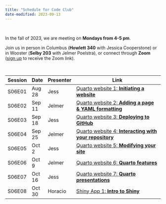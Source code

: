 ```yaml
---
title: "Schedule for Code Club"
date-modified: 2023-09-13
---
```


<br>

In the fall of 2023, we are meeting on **Mondays from 4-5 pm**.

Join us in person in Columbus (**Howlett 340** with Jessica Cooperstone)
or in Wooster (**Selby 203** with Jelmer Poelstra),
or connect through **Zoom**
([sign up](https://forms.gle/eYkMvmJShrcANUrt5) to receive the Zoom link).

<br>

| Session | Date    | Presenter | Link                                                                              |
|---------|---------|-----------|-----------------------------------------------------------------------------------|
| S06E01  | Aug 28  | Jess      | [Quarto website 1: **Initiating a website**](/posts/website_01_initiation/)       |
| S06E02  | Sep 11  | Jelmer    | [Quarto website 2: **Adding a page & YAML formatting**](/posts/website_02/)       |
| S06E03  | Sep 18  | Jess      | [Quarto website 3: **Deploying to GitHub**](/posts/website_03_deploy-github/)     |
| S06E04  | Sep 25  | Jelmer    | [Quarto website 4: **Interacting with your repository**](/posts/website_04/)      |
| S06E05  | Oct 2   | Jess      | [Quarto website 5: **Modifying your site**](/posts/website_05)                    |
| S06E06  | Oct 9   | Jelmer    | [Quarto website 6: **Quarto features**](/posts/website_06)                        |
| S06E07  | Oct 16  | Jess      | [Quarto website 7: **Quarto presentations** ](/posts/website_07_presentation)     |
| S06E08  | Oct 30  | Horacio   | [Shiny App 1: **Intro to Shiny** ](/posts/shiny_01)                               |